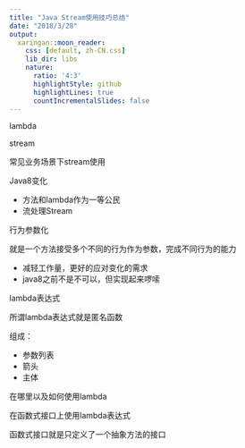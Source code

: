 ```yaml
---
title: "Java Stream使用技巧总结"
date: "2018/3/28"
output:
  xaringan::moon_reader:
    css: [default, zh-CN.css]
    lib_dir: libs
    nature:
      ratio: '4:3'
      highlightStyle: github
      highlightLines: true
      countIncrementalSlides: false
---
```


lambda

stream

常见业务场景下stream使用

Java8变化

- 方法和lambda作为一等公民
- 流处理Stream


行为参数化

就是一个方法接受多个不同的行为作为参数，完成不同行为的能力

- 减轻工作量，更好的应对变化的需求
- java8之前不是不可以，但实现起来啰嗦

lambda表达式

所谓lambda表达式就是匿名函数

组成：

- 参数列表
- 箭头
- 主体

在哪里以及如何使用lambda

在函数式接口上使用lambda表达式

函数式接口就是只定义了一个抽象方法的接口